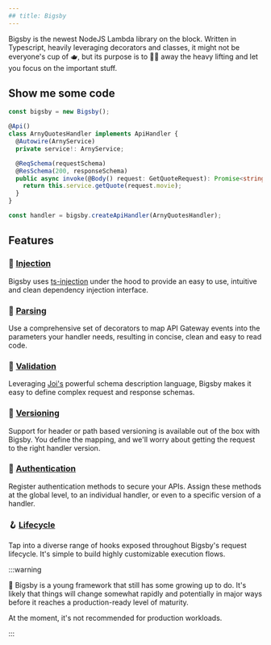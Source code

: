 ```yaml
---
## title: Bigsby
---
```



<LogoContainer>
  <ImageSwitcher
    darkImageSrc={"/bigsby/img/bigsby-logo-dark.svg"}
    lightImageSrc={"/bigsby/img/bigsby-logo-light.svg"}
    alt={"Bigsby logo"}
    width={"20em"}
  />
</LogoContainer>

<Badges />

Bigsby is the newest NodeJS Lambda library on the block. Written in Typescript,
heavily leveraging decorators and classes, it might not be everyone's cup of 🫖, but its purpose is to
🧙‍🪄 away the heavy lifting and let you focus on the important stuff.

## Show me some code

```typescript
const bigsby = new Bigsby();

@Api()
class ArnyQuotesHandler implements ApiHandler {
  @Autowire(ArnyService)
  private service!: ArnyService;

  @ReqSchema(requestSchema)
  @ResSchema(200, responseSchema)
  public async invoke(@Body() request: GetQuoteRequest): Promise<string> {
    return this.service.getQuote(request.movie);
  }
}

const handler = bigsby.createApiHandler(ArnyQuotesHandler);
```

## Features

### 💉 [Injection](/docs/usage/dependency-injection)

Bigsby uses [ts-injection](https://burketyler.github.io/ts-injection/) under the hood to provide an
easy to use, intuitive and clean dependency injection interface.

### 🔎 [Parsing](/docs/usage/event-parsing)

Use a comprehensive set of decorators to map API Gateway events into the parameters your handler
needs, resulting in concise, clean and easy to read code.

### 👮 [Validation](/docs/usage/validation)

Leveraging [Joi's](https://joi.dev/) powerful schema description language, Bigsby makes it easy
to define complex request and response schemas.

### 🔢 [Versioning](/docs/usage/versioning)

Support for header or path based versioning is available out of the box with Bigsby.
You define the mapping, and we'll worry about getting the request to the right handler version.

### 🔐 [Authentication](/docs/usage/authentication)

Register authentication methods to secure your APIs. Assign these methods at the global level,
to an individual handler, or even to a specific version of a handler.

### 🪝 [Lifecycle](/docs/usage/lifecycle)

Tap into a diverse range of hooks exposed throughout Bigsby's request lifecycle. It's simple to
build highly customizable execution flows.

:::warning

🐶 Bigsby is a young framework that still has some growing up to do. It's likely that things will
change somewhat rapidly and potentially in major ways before it reaches a production-ready
level of maturity.

At the moment, it's not recommended for production workloads.

:::
